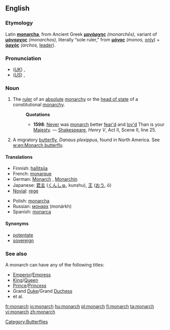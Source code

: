 ==English==
=== Etymology ===
Latin '''[[monarcha]]''', from Ancient Greek '''[[μονάρχης]]''' ''(monarchēs),'' variant of '''[[μόναρχος]]''' ''(monarchos),'' literally “sole ruler,” from '''[[μόνος]]''' ''(monos,'' [[only]]) + '''[[ἀρχός]]''' ''(archos,'' [[leader]]).

===Pronunciation===
*(''[[Received Pronunciation|UK]]'') {{IPA|/ˈmɒnək/}}, {{SAMPA|/"mQn@k/}}
*(''[[General American|US]]'') {{IPA|/ˈmɑːnɚk/}}, {{SAMPA|/"mA:n@`k/}}

===Noun===
{{en-noun}}

#The [[ruler]] of an [[absolute]] [[monarchy]] or the [[head of state]] of a constitutional [[monarchy]].
#:'''Quotations'''
#:*'''1598''': [[Never]] was [[monarch]] better [[fear|fear'd]] and [[love|lov'd]]  Than is your [[Majesty]]. — [[w:William Shakespeare|Shakespeare]], ''Henry V'', Act II, Scene II, line 25.
#A migratory [[butterfly]], ''Danaus plexippus'', found in North America. See [[w:en:Monarch butterfly]].

====Translations====
{{trans-top|ruler}}
*Finnish: [[hallitsija]]
*French: [[monarque]] {{m}}
*German: [[Monarch]] {{m}}, [[Monarchin]] {{f}}
*Japanese: [[君主]] ([[くんしゅ]], kunshu), [[王]] ([[おう]], ō)
*[[Novial]]: [[rege]]
{{trans-mid}}
*Polish: [[monarcha]] {{m}}
*Russian: [[монарх]] (monárkh) {{m}}
*Spanish: [[monarca]] {{mf}}
{{trans-bottom}}

====Synonyms====
*[[potentate]]
*[[sovereign]]

===See also===
A monarch can have any of the following titles:
*[[Emperor]]/[[Empress]]
*[[King]]/[[Queen]]
*[[Prince]]/[[Princess]]
*Grand [[Duke]]/Grand [[Duchess]]
*et al.

[[Category:Butterflies]]

[[fr:monarch]]
[[io:monarch]]
[[hu:monarch]]
[[pl:monarch]]
[[fi:monarch]]
[[ta:monarch]]
[[vi:monarch]]
[[zh:monarch]]